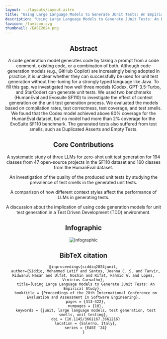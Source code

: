 ```yaml
---
layout: ../layouts/Layout.astro
title: "Using Large Language Models to Generate JUnit Tests: An Empirical Study"
description: "Using Large Language Models to Generate JUnit Tests: An Empirical Study" 
favicon: /favicon.svg
thumbnail: /EASE2024.png
---
```







<Header
  title={frontmatter.title}
  authors={[
    {
      name: "Mohammed Latif Siddiq",
      url: "https://lsiddiqsunny.github.io/",
      institution: "University of Notre Dame",
    },
    {
      name: "Joanna C. S. Santos",
      url: "https://joannacss.github.io/",
      institution: "University of Notre Dame",
    },
    {
      name: "Ridwanul Hasan Tanvir",
      institution: "Pennsylvania State University",
    },
    {
      name: "Noshin Ulfat",
      institution: "IQVIA Inc.",
    },
    {
      name: "Fahmid Al Rifat",
      institution: "United International University",
    },
    {
      name: "Vinicius Carvalho Lopes",
      institution: "University of Notre Dame",
    },
  ]}
  conference="The 28th International Conference on Evaluation and Assessment in Software Engineering (EASE '24)"
  links={[
    {
      name: "Paper",
      url: "https://s2e-lab.github.io/preprints/ease24-preprint.pdf",
      icon: "fa-solid:file-pdf",
    },
    {
      name: "Code",
      url: "https://github.com/s2e-lab/LLM-Based-Test-Generation-Study",
      icon: "mdi:github",
    },
    {
      name: "arXiv",
      url: "https://arxiv.org/abs/2305.00418",
      icon: "academicons:arxiv",
    },
  ]}
  />


## Abstract

A code generation model generates code by taking a prompt from a code comment, existing code, or a combination of both. Although code generation models (e.g., GitHub Copilot) are increasingly being adopted in practice, it is unclear whether they can successfully be used for unit test generation without fine-tuning for a strongly typed language like Java. To fill this gap, we investigated how well three models (Codex, GPT-3.5-Turbo, and StarCoder) can generate unit tests. We used two benchmarks (HumanEval and Evosuite SF110) to investigate the effect of context generation on the unit test generation process. We evaluated the models based on compilation rates, test correctness, test coverage, and test smells. We found that the Codex model achieved above 80% coverage for the HumanEval dataset, but no model had more than 2% coverage for the EvoSuite SF110 benchmark. The generated tests also suffered from test smells, such as Duplicated Asserts and Empty Tests.

## Core Contributions
A systematic study of three
LLMs for zero-shot unit test generation for 194 classes from 47
open-source projects in the SF110 dataset and 160 classes from
the HumanEval dataset.

An investigation of the quality of
the produced unit tests by studying the prevalence of test smells in
the generated unit tests.

A comparison of how different context styles affect the performance of LLMs in generating tests.

A discussion about the implication of using code generation models
for unit test generation in a Test Driven Development (TDD) environment.

## Infographic

<Figure
    caption="Summary of the paper."
  >
    <Image src={infographic} alt="infographic" />
</Figure>


## BibTeX citation

```
@inproceedings{siddiq2024junit,
  author={Siddiq, Mohammed Latif and Santos, Joanna C. S. and Tanvir, Ridwanul Hasan and Ulfat, Noshin and Rifat, Fahmid Al and Lopes, Vinicius Carvalho},
  title={Using Large Language Models to Generate JUnit Tests: An Empirical Study}, 
  booktitle = {Proceedings of the 28th International Conference on Evaluation and Assessment in Software Engineering},
  pages = {313–322},
  numpages = {10},
  keywords = {junit, large language models, test generation, test smells, unit testing},
  doi = {10.1145/3661167.3661216}
  location = {Salerno, Italy},
  series = {EASE '24}
}
```